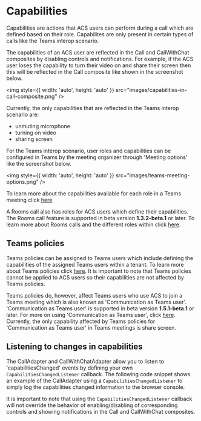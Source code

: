 

<Meta title="Concepts/Capabilities" />

# Capabilities

Capabilities are actions that ACS users can perform during a call which are defined based on their role. Capabilites are only
present in certain types of calls like the Teams interop scenario.

The capabilities of an ACS user are reflected in the Call and CallWithChat composites by disabling controls and notifications.
For example, if the ACS user loses the capability to turn their video on and share their screen then this will be reflected in
the Call composite like shown in the screenshot below.

<img style={{ width: 'auto', height: 'auto' }} src="images/capabilities-in-call-composite.png" />

Currently, the only capabilities that are reflected in the Teams interop scenario are:

- unmuting microphone
- turning on video
- sharing screen

For the Teams interop scenario, user roles and capabilities can be configured in Teams by the meeting organizer through
'Meeting options' like the screenshot below.

<img style={{ width: 'auto', height: 'auto' }} src="images/teams-meeting-options.png" />

To learn more about the capabilities available for each role in a Teams meeting click
[here](https://support.microsoft.com/en-us/office/roles-in-microsoft-teams-meetings-c16fa7d0-1666-4dde-8686-0a0bfe16e019)

A Rooms call also has roles for ACS users which define their capabilities. The Rooms call feature is supported in beta
version **1.3.2-beta.1** or later. To learn more about Rooms calls and the different roles within click
[here](path=/docs/rooms).

## Teams policies

Teams policies can be assigned to Teams users which include defining the capabilities of the assigned Teams users within
a tenant. To learn more about Teams policies click
[here](https://learn.microsoft.com/en-us/microsoftteams/assign-policies-users-and-groups). It is important to note that
Teams policies cannot be applied to ACS users so their capabilities are not affected by Teams policies.

Teams policies do, however, affect Teams users who use ACS to join a Teams meeting which is also known as
'Communication as Teams user'. 'Communication as Teams user' is supported in beta version **1.5.1-beta.1** or later. For
more on using 'Communication as Teams user', click [here](path=/docs/communicationasteamsuser--page). Currently, the only
capability affected by Teams policies for 'Communication as Teams user' in Teams meetings is share screen.

## Listening to changes in capabilities

The CallAdapter and CallWithChatAdapter allow you to listen to 'capabilitiesChanged' events by defining your own
`CapabilitiesChangedListener` callback. The following code snippet shows an example of the CallAdapter using a
`CapabilitiesChangedListener` to simply log the capabilities changed information to the browser console.

<Source code={CapabilitiesChangedListenerSnippetText} />

It is important to note that using the `CapabilitiesChangedListener` callback will not override the behavior of
enabling/disabling of corresponding controls and showing notifications in the Call and CallWithChat composites.
